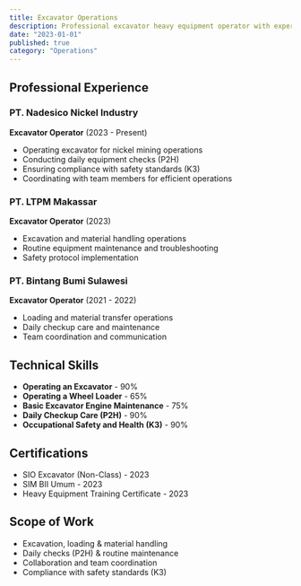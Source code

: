 ```yaml
---
title: Excavator Operations
description: Professional excavator heavy equipment operator with expertise in excavation, loading, and material transfer operations. Certified and experienced in occupational safety standards (K3) and equipment maintenance.
date: "2023-01-01"
published: true
category: "Operations"
---
```


## Professional Experience

### PT. Nadesico Nickel Industry
**Excavator Operator** (2023 - Present)
- Operating excavator for nickel mining operations
- Conducting daily equipment checks (P2H)
- Ensuring compliance with safety standards (K3)
- Coordinating with team members for efficient operations

### PT. LTPM Makassar
**Excavator Operator** (2023)
- Excavation and material handling operations
- Routine equipment maintenance and troubleshooting
- Safety protocol implementation

### PT. Bintang Bumi Sulawesi
**Excavator Operator** (2021 - 2022)
- Loading and material transfer operations
- Daily checkup care and maintenance
- Team coordination and communication

## Technical Skills

- **Operating an Excavator** - 90%
- **Operating a Wheel Loader** - 65%
- **Basic Excavator Engine Maintenance** - 75%
- **Daily Checkup Care (P2H)** - 90%
- **Occupational Safety and Health (K3)** - 90%

## Certifications

- SIO Excavator (Non-Class) - 2023
- SIM BII Umum - 2023
- Heavy Equipment Training Certificate - 2023

## Scope of Work

- Excavation, loading & material handling
- Daily checks (P2H) & routine maintenance
- Collaboration and team coordination
- Compliance with safety standards (K3)
